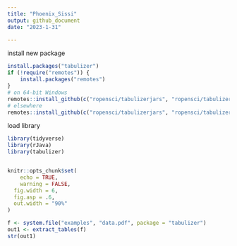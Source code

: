 ```yaml
---
title: "Phoenix_Sissi"
output: github_document
date: "2023-1-31"

---
```


install new package
```r
install.packages("tabulizer")
if (!require("remotes")) {
    install.packages("remotes")
}
# on 64-bit Windows
remotes::install_github(c("ropensci/tabulizerjars", "ropensci/tabulizer"), INSTALL_opts = "--no-multiarch")
# elsewhere
remotes::install_github(c("ropensci/tabulizerjars", "ropensci/tabulizer"))


```
load library
```r


library(tidyverse)
library(rJava)
library(tabulizer)


knitr::opts_chunk$set(
	echo = TRUE,
	warning = FALSE,
  fig.width = 6,
  fig.asp = .6,
  out.width = "90%"
)

```


```r

f <- system.file("examples", "data.pdf", package = "tabulizer")
out1 <- extract_tables(f)
str(out1)

```

